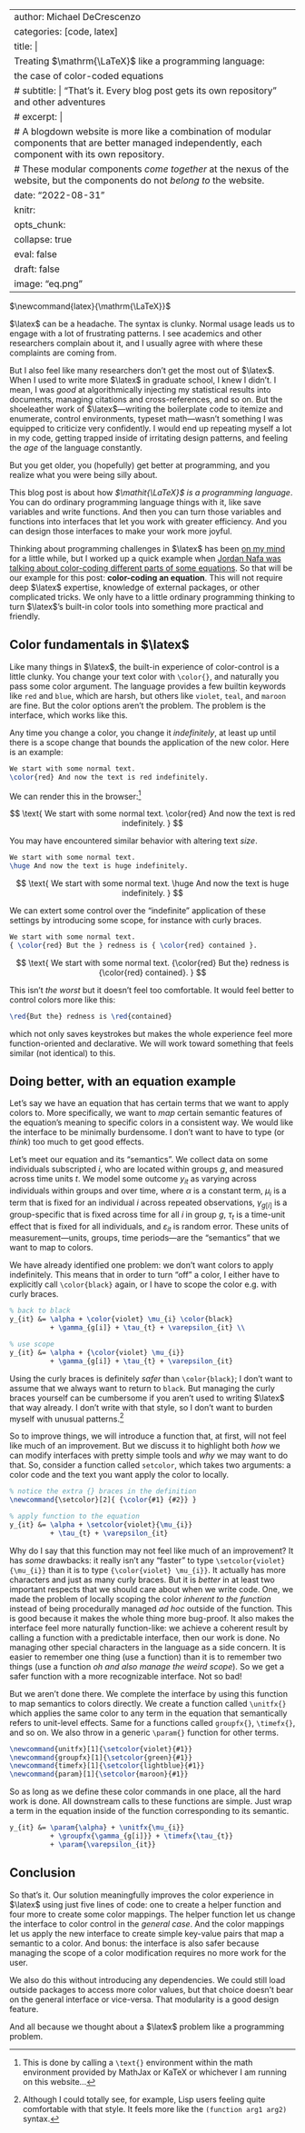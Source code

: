 
---
author: Michael DeCrescenzo
categories: [code, latex]
title: |
    Treating $\mathrm{\LaTeX}$ like a programming language:
    the case of color-coded equations
# subtitle: | "That's it. Every blog post gets its own repository" and other adventures
# excerpt: |
#     A blogdown website is more like a combination of modular components that are better managed independently, each component with its own repository.
#     These modular components _come together_ at the nexus of the website, but the components do not _belong to_ the website.
date: "2022-08-31"
knitr:
    opts_chunk:
        collapse: true
        eval: false
draft: false
image: "eq.png"
---

$\newcommand{latex}{\mathrm{\LaTeX}}$

$\latex$ can be a headache.
The syntax is clunky.
Normal usage leads us to engage with a lot of frustrating patterns.
I see academics and other researchers complain about it, and I usually agree with where these complaints are coming from.

But I also feel like many researchers don't get the most out of $\latex$.
When I used to write more $\latex$ in graduate school, I knew I didn't.
I mean, I was _good_ at algorithmically injecting my statistical results into documents, managing citations and cross-references, and so on.
But the shoeleather work of $\latex$---writing the boilerplate code to itemize and enumerate, control environments, typeset math---wasn't something I was equipped to criticize very confidently.
I would end up repeating myself a lot in my code, getting trapped inside of irritating design patterns, and feeling the _age_ of the language constantly.

But you get older, you (hopefully) get better at programming, and you realize what you were being silly about.

This blog post is about how _$\mathit{\LaTeX}$ is a programming language_.
You can do ordinary programming language things with it, like save variables and write functions.
And then you can turn those variables and functions into interfaces that let you work with greater efficiency.
And you can design those interfaces to make your work more joyful.

Thinking about programming challenges in $\latex$ has been [on my mind](https://twitter.com/mikedecr/status/1559721156130881536) for a little while,
but I worked up a quick example when [Jordan Nafa was talking about color-coding different parts of some equations](https://twitter.com/adamjnafa/status/1565164364981620737).
So that will be our example for this post: **color-coding an equation**.
This will not require deep $\latex$ expertise, knowledge of external packages, or other complicated tricks.
We only have to a little ordinary programming thinking to turn $\latex$'s built-in color tools into something more practical and friendly.


## Color fundamentals in $\latex$

Like many things in $\latex$, the built-in experience of color-control is a little clunky.
You change your text color with `\color{}`, and naturally you pass some color argument.
The language provides a few builtin keywords like `red` and `blue`, which are harsh, but others like `violet`, `teal`, and `maroon` are fine.
But the color options aren't the problem.
The problem is the interface, which works like this.

Any time you change a color, you change it _indefinitely_, at least up until there is a scope change that bounds the application of the new color.
Here is an example:

```latex
We start with some normal text.
\color{red} And now the text is red indefinitely.
```

We can render this in the browser:[^mathtext]

[^mathtext]: This is done by calling a `\text{}` environment within the math environment provided by MathJax or KaTeX or whichever I am running on this website...

$$
\text{
    We start with some normal text. 
    \color{red} And now the text is red indefinitely.
}
$$


You may have encountered similar behavior with altering text _size_.

```latex
We start with some normal text.
\huge And now the text is huge indefinitely.
```

$$
\text{
    We start with some normal text. 
    \huge And now the text is huge indefinitely.
}
$$

We can extert some control over the "indefinite" application of these settings by introducing some scope, for instance with curly braces.

```latex
We start with some normal text. 
{ \color{red} But the } redness is { \color{red} contained }.
```

$$
\text{
    We start with some normal text. 
    {\color{red} But the} redness is {\color{red} contained}.
}
$$

This isn't _the worst_ but it doesn't feel too comfortable.
It would feel better to control colors more like this:
```latex
\red{But the} redness is \red{contained}
```
which not only saves keystrokes but makes the whole experience feel more function-oriented and declarative.
We will work toward something that feels similar (not identical) to this.


## Doing better, with an equation example

Let's say we have an equation that has certain terms that we want to apply colors to.
More specifically, we want to _map_ certain semantic features of the equation's meaning to specific colors in a consistent way.
We would like the interface to be minimally burdensome. I don't want to have to type (or _think_) too much to get good effects.

Let's meet our equation and its "semantics".
We collect data on some individuals subscripted $i$, who are located within groups $g$, and measured across time units $t$.
We model some outcome $y_{it}$ as varying across individuals within groups and over time,
\begin{align}
    y_{it} &= \alpha + \mu_{i} + \gamma_{g[i]} + \tau_{t} + \varepsilon_{it}
\end{align}
where $\alpha$ is a constant term,
$\mu_{i}$ is a term that is fixed for an individual $i$ across repeated observations,
$\gamma_{g[i]}$ is a group-specific that is fixed across time for all $i$ in group $g$,
$\tau_{t}$ is a time-unit effect that is fixed for all individuals,
and $\varepsilon_{it}$ is random error.
These units of measurement---units, groups, time periods---are the "semantics" that we want to map to colors.

We have already identified one problem: we don't want colors to apply indefinitely.
This means that in order to turn "off" a color, I either have to explicitly call `\color{black}` again,
or I have to scope the color e.g. with curly braces.


```latex
% back to black
y_{it} &= \alpha + \color{violet} \mu_{i} \color{black} 
          + \gamma_{g[i]} + \tau_{t} + \varepsilon_{it} \\

% use scope
y_{it} &= \alpha + {\color{violet} \mu_{i}} 
          + \gamma_{g[i]} + \tau_{t} + \varepsilon_{it}
```

\begin{align}
    y_{it} &= \alpha + \color{violet} \mu_{i} \color{black} + \gamma_{g[i]} + \tau_{t} + \varepsilon_{it} \\
    y_{it} &= \alpha + {\color{violet} \mu_{i}} + \gamma_{g[i]} + \tau_{t} + \varepsilon_{it}
\end{align}

Using the curly braces is definitely _safer_ than `\color{black}`; I don't want to assume that we always want to return to `black`.
But managing the curly braces yourself can be cumbersome if you aren't used to writing $\latex$ that way already.
I don't write with that style, so I don't want to burden myself with unusual patterns.[^lisp]

[^lisp]: Although I could totally see, for example, Lisp users feeling quite comfortable with that style.
It feels more like the `(function arg1 arg2)` syntax.

So to improve things, we will introduce a function that, at first, will not feel like much of an improvement.
But we discuss it to highlight both _how_ we can modify interfaces with pretty simple tools and _why_ we may want to do that.
So, consider a function called `setcolor`, which takes two arguments: a color code and the text you want apply the color to locally.

```latex
% notice the extra {} braces in the definition
\newcommand{\setcolor}[2]{ {\color{#1} {#2}} } 

% apply function to the equation
y_{it} &= \alpha + \setcolor{violet}{\mu_{i}} 
          + \tau_{t} + \varepsilon_{it}
```

\begin{align}
    \newcommand{\setcolor}[2]{ {\color{#1} {#2}} }
    y_{it} &= \alpha + \setcolor{violet}{\mu_{i}} + \gamma_{g[i]} + \tau_{t} + \varepsilon_{it}
\end{align}

Why do I say that this function may not feel like much of an improvement?
It has _some_ drawbacks: it really isn't any "faster" to type `\setcolor{violet}{\mu_{i}}` than it is to type `{\color{violet} \mu_{i}}`.
It actually has more characters and just as many curly braces.
But it is _better_ in at least two important respects that we should care about when we write code.
One, we made the problem of locally scoping the color _inherent to the function_ instead of being procedurally managed _ad hoc_ outside of the function.
This is good because it makes the whole thing more bug-proof.
It also makes the interface feel more naturally function-like:
we achieve a coherent result by calling a function with a predictable interface, then our work is done.
No managing other special characters in the language as a side concern.
It is easier to remember one thing (use a function) than it is to remember two things (use a function _oh and also manage the weird scope_).
So we get a safer function with a more recognizable interface.
Not so bad!

But we aren't done there.
We complete the interface by using this function to map semantics to colors directly.
We create a function called `\unitfx{}` which applies the same color to any term in the equation that semantically refers to unit-level effects.
Same for a functions called `groupfx{}`, `\timefx{}`, and so on.
We also throw in a generic `\param{}` function for other terms.

```latex
\newcommand{unitfx}[1]{\setcolor{violet}{#1}}
\newcommand{groupfx}[1]{\setcolor{green}{#1}}
\newcommand{timefx}[1]{\setcolor{lightblue}{#1}}
\newcommand{param}[1]{\setcolor{maroon}{#1}}
```

So as long as we define these color commands in one place, all the hard work is done.
All downstream calls to these functions are simple.
Just wrap a term in the equation inside of the function corresponding to its semantic.

```latex
y_{it} &= \param{\alpha} + \unitfx{\mu_{i}}
          + \groupfx{\gamma_{g[i]}} + \timefx{\tau_{t}}
          + \param{\varepsilon_{it}}
```

\begin{align}
    \newcommand{unitfx}[1]{\setcolor{violet}{#1}}
    \newcommand{groupfx}[1]{\setcolor{green}{#1}}
    \newcommand{timefx}[1]{\setcolor{orange}{#1}}
    \newcommand{param}[1]{\setcolor{maroon}{#1}}
    y_{it} &= \param{\alpha} + \unitfx{\mu_{i}} + \groupfx{\gamma_{g[i]}} + \timefx{\tau_{t}} + \param{\varepsilon_{it}}
\end{align}


## Conclusion

So that's it.
Our solution meaningfully improves the color experience in $\latex$ using just five lines of code: one to create a helper function and four more to create some color mappings.
The helper function let us change the interface to color control in the _general case_.
And the color mappings let us apply the new interface to create simple key-value pairs that map a semantic to a color.
And bonus: the interface is also safer because managing the scope of a color modification requires no more work for the user.

We also do this without introducing any dependencies.
We could still load outside packages to access more color values, but that choice doesn't bear on the general interface or vice-versa.
That modularity is a good design feature.

And all because we thought about a $\latex$ problem like a programming problem.

